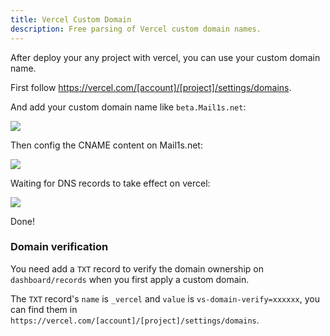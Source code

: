 ```yaml
---
title: Vercel Custom Domain
description: Free parsing of Vercel custom domain names.
---
```


After deploy your any project with vercel, you can use your custom domain name.

First follow https://vercel.com/[account]/[project]/settings/domains.

And add your custom domain name like `beta.Mail1s.net`:

![](/_static/examples/vercel_01.png)

Then config the CNAME content on Mail1s.net: 

![](/_static/examples/vercel_02.png)

Waiting for DNS records to take effect on vercel:

![](/_static/examples/vercel_03.png)

Done!

### Domain verification

You need add a `TXT` record to verify the domain ownership on `dashboard/records` when you first apply a custom domain.

The `TXT` record's `name` is `_vercel` and `value` is `vs-domain-verify=xxxxxx`, you can find them in `https://vercel.com/[account]/[project]/settings/domains`.


